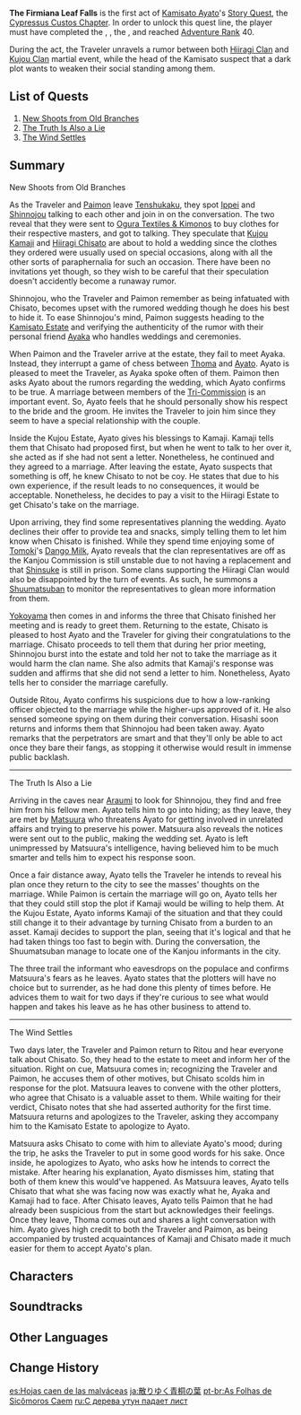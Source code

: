 {{Act Infobox
|image          = Story Card Cypressus Custos Chapter Act I.png
|type           = Story
|chapter        = Cypressus Custos Chapter
|actNum         = I
|next           = 
|character      = Kamisato Ayato
|ARReq          = 40
|archonQuestReq = [[Chapter II]]: Act III - [[Omnipresence Over Mortals]]
|storyQuestReq  = [[Imperatrix Umbrosa Chapter]]: Act I - [[Reflections of Mortality]]
|worldQuestReq  = [[Chisato's Letter]]
}}
'''The Firmiana Leaf Falls''' is the first act of [[Kamisato Ayato]]'s [[Story Quest]], the [[Cypressus Custos Chapter]]. In order to unlock this quest line, the player must have completed the {{Quest|Omnipresence Over Mortals}}, {{Quest|Reflections of Mortality}}, the {{Quest|Chisato's Letter}}, and reached [[Adventure Rank]] 40.

During the act, the Traveler unravels a rumor between both [[Hiiragi Clan]] and [[Kujou Clan]] martial event, while the head of the Kamisato suspect that a dark plot wants to weaken their social standing among them.

==List of Quests==
# [[New Shoots from Old Branches]]
# [[The Truth Is Also a Lie]]
# [[The Wind Settles]]

==Summary==
;New Shoots from Old Branches
As the Traveler and [[Paimon]] leave [[Tenshukaku]], they spot [[Ippei]] and [[Shinnojou]] talking to each other and join in on the conversation. The two reveal that they were sent to [[Ogura Textiles & Kimonos]] to buy clothes for their respective masters, and got to talking. They speculate that [[Kujou Kamaji]] and [[Hiiragi Chisato]] are about to hold a wedding since the clothes they ordered were usually used on special occasions, along with all the other sorts of paraphernalia for such an occasion. There have been no invitations yet though, so they wish to be careful that their speculation doesn't accidently become a runaway rumor.

Shinnojou, who the Traveler and Paimon remember as being infatuated with Chisato, becomes upset with the rumored wedding though he does his best to hide it. To ease Shinnojou's mind, Paimon suggests heading to the [[Kamisato Estate]] and verifying the authenticity of the rumor with their personal friend [[Kamisato Ayaka|Ayaka]] who handles weddings and ceremonies.

When Paimon and the Traveler arrive at the estate, they fail to meet Ayaka. Instead, they interrupt a game of chess between [[Thoma]] and [[Kamisato Ayato|Ayato]]. Ayato is pleased to meet the Traveler, as Ayaka spoke often of them. Paimon then asks Ayato about the rumors regarding the wedding, which Ayato confirms to be true. A marriage between members of the [[Tri-Commission]] is an important event. So, Ayato feels that he should personally show his respect to the bride and the groom. He invites the Traveler to join him since they seem to have a special relationship with the couple.

Inside the Kujou Estate, Ayato gives his blessings to Kamaji. Kamaji tells them that Chisato had proposed first, but when he went to talk to her over it, she acted as if she had not sent a letter. Nonetheless, he continued and they agreed to a marriage. After leaving the estate, Ayato suspects that something is off, he knew Chisato to not be coy. He states that due to his own experience, if the result leads to no consequences, it would be acceptable. Nonetheless, he decides to pay a visit to the Hiiragi Estate to get Chisato's take on the marriage.

Upon arriving, they find some representatives planning the wedding. Ayato declines their offer to provide tea and snacks, simply telling them to let him know when Chisato is finished. While they spend time enjoying some of [[Tomoki]]'s [[Dango Milk]], Ayato reveals that the clan representatives are off as the Kanjou Commission is still unstable due to not having a replacement and that [[Hiiragi Shinsuke|Shinsuke]] is still in prison. Some clans supporting the Hiiragi Clan would also be disappointed by the turn of events. As such, he summons a [[Shuumatsuban]] to monitor the representatives to glean more information from them.

[[Yokoyama]] then comes in and informs the three that Chisato finished her meeting and is ready to greet them. Returning to the estate, Chisato is pleased to host Ayato and the Traveler for giving their congratulations to the marriage. Chisato proceeds to tell them that during her prior meeting, Shinnojou burst into the estate and told her not to take the marriage as it would harm the clan name. She also admits that Kamaji's response was sudden and affirms that she did not send a letter to him. Nonetheless, Ayato tells her to consider the marriage carefully.

Outside Ritou, Ayato confirms his suspicions due to how a low-ranking officer objected to the marriage while the higher-ups approved of it. He also sensed someone spying on them during their conversation. Hisashi soon returns and informs them that Shinnojou had been taken away. Ayato remarks that the perpetrators are smart and that they'll only be able to act once they bare their fangs, as stopping it otherwise would result in immense public backlash.

----

;The Truth Is Also a Lie
Arriving in the caves near [[Araumi]] to look for Shinnojou, they find and free him from his fellow men. Ayato tells him to go into hiding; as they leave, they are met by [[Matsuura]] who threatens Ayato for getting involved in unrelated affairs and trying to preserve his power. Matsuura also reveals the notices were sent out to the public, making the wedding set. Ayato is left unimpressed by Matsuura's intelligence, having believed him to be much smarter and tells him to expect his response soon.

Once a fair distance away, Ayato tells the Traveler he intends to reveal his plan once they return to the city to see the masses' thoughts on the marriage. While Paimon is certain the marriage will go on, Ayato tells her that they could still stop the plot if Kamaji would be willing to help them. At the Kujou Estate, Ayato informs Kamaji of the situation and that they could still change it to their advantage by turning Chisato from a burden to an asset. Kamaji decides to support the plan, seeing that it's logical and that he had taken things too fast to begin with. During the conversation, the Shuumatsuban manage to locate one of the Kanjou informants in the city.

The three trail the informant who eavesdrops on the populace and confirms Matsuura's fears as he leaves. Ayato states that the plotters will have no choice but to surrender, as he had done this plenty of times before. He advices them to wait for two days if they're curious to see what would happen and takes his leave as he has other business to attend to.

----

;The Wind Settles
Two days later, the Traveler and Paimon return to Ritou and hear everyone talk about Chisato. So, they head to the estate to meet and inform her of the situation. Right on cue, Matsuura comes in; recognizing the Traveler and Paimon, he accuses them of other motives, but Chisato scolds him in response for the plot. Matsuura leaves to convene with the other plotters, who agree that Chisato is a valuable asset to them. While waiting for their verdict, Chisato notes that she had asserted authority for the first time. Matsuura returns and apologizes to the Traveler, asking they accompany him to the Kamisato Estate to apologize to Ayato.

Matsuura asks Chisato to come with him to alleviate Ayato's mood; during the trip, he asks the Traveler to put in some good words for his sake. Once inside, he apologizes to Ayato, who asks how he intends to correct the mistake. After hearing his explanation, Ayato dismisses him, stating that both of them knew this would've happened. As Matsuura leaves, Ayato tells Chisato that what she was facing now was exactly what he, Ayaka and Kamaji had to face. After Chisato leaves, Ayato tells Paimon that he had already been suspicious from the start but acknowledges their feelings. Once they leave, Thoma comes out and shares a light conversation with him. Ayato gives high credit to both the Traveler and Paimon, as being accompanied by trusted acquaintances of Kamaji and Chisato made it much easier for them to accept Ayato's plan.

==Characters==
{{Character Appearances|The Firmiana Leaf Falls|type=Story Quest}}

==Soundtracks==
{{Soundtracks by Category Table|type=quest}}

==Other Languages==
{{Other Languages
|en      = The Firmiana Leaf Falls
|zhs     = 梧桐一叶落
|zhs_rm  = Wútóng Yī Yè Luò
|zht     = 梧桐一葉落
|zht_rm  = Wútóng Yī Yè Luò
|zh_tl   = One ''{{w|Firmiana simplex}}'' Leaf Falls
|ja      = 散りゆく青桐の葉
|ja_rm   = Chiriyuku Aogiri no Ha{{Assumed}}
|ja_tl   = Falling ''{{w|Firmiana simplex}}'' Leaves
|ko      = 떨어진 {{tt|오동|梧桐}}나무 잎
|ko_rm   = Tteoreojin Odong-namu Ip
|ko_tl   = Fallen Royal Foxglove Tree Leaf
|es      = Hojas caen de las malváceas
|es_tl   = Leaves Fall From the Mallows
|es_note = ''Malvaceae'' (mallows) is the plant family to which the genus ''firmiana'' belongs.
|fr      = Chute d'une feuille de firmiana
|fr_tl   = Fall of a Firmiana Leaf
|ru      = С дерева утун падает лист
|ru_tl   = 
|th      = ใบอาโอกิริที่ร่วงหล่น
|th_rm   = Bai a oki ri thi ruang lon
|th_tl   = 
|vi      = Chiếc Lá {{tt|Ngô Đồng|梧桐}} Rơi
|vi_tl   = 
|de      = Ein Wutong-Blatt fällt
|de_tl   = A Firmiana Leaf Falls
|id      = Daun Daun Berguguran
|id_tl   = Falling Leaves
|pt      = As Folhas de Sicômoros Caem
|pt_tl   = 
|tr      = Şemsiye Ağacı Yaprak Döküyor
|tr_tl   = 
|it      = Caduta della foglia di Firmiana
|it_tl   = 
}}

==Change History==
{{Change History|2.6}}

[[es:Hojas caen de las malváceas]]
[[ja:散りゆく青桐の葉]]
[[pt-br:As Folhas de Sicômoros Caem]]
[[ru:С дерева утун падает лист]]